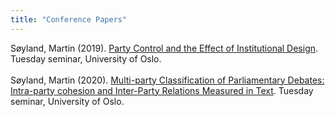 ```yaml
---
title: "Conference Papers"
---
```


Søyland, Martin (2019). [Party Control and the Effect of Institutional Design](https://www.researchgate.net/publication/344557496_Party_control_and_responsiveness_On_how_MPs_use_lower_level_institutional_design_variation_as_an_electoral_responsiveness_mechanism). Tuesday seminar, University of Oslo.<br><br>
Søyland, Martin (2020). [Multi-party Classification of Parliamentary Debates: Intra-party cohesion and Inter-Party Relations Measured in Text](https://www.researchgate.net/publication/344557289_Multi-party_Classification_of_Parliamentary_Debates_Intra-party_cohesion_and_Inter-Party_Relations_Measured_in_Text). Tuesday seminar, University of Oslo.<br><br>
